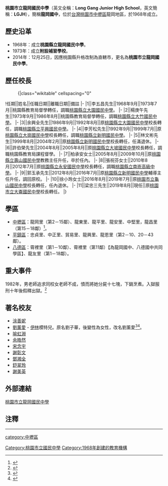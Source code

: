 {{Infobox School
| name = 桃園市立龍岡國民中學
| other_name = Long Gang Junior High School
| image = [[File:Longgang_Junior_High_School_Logo.gif|250px]]
| motto = 
| established = 1968年
| type =市立[[國民中學|國民中學]]
| religion = 
| affiliation = 
| district ={{flagicon|TWN}}[[臺灣|臺灣]][[桃園市|桃園市]][[中壢區|中壢區]]
| grades = 三年制，共47班。<br>七年級15班<br>八年級14班<br>九年級16班
| president = 
| principal = 梁忠三
| dean = 
| college = 
| house = 
| sc =
| cs =  
| faculty = 126人
| staff = 12人
| students = 1,511（2016年）
| athletics = 
| conference = 
| colors = 
| mascot = 
| magazine = 
| free_label = 
| free_text = 
| free_label2 = 
| free_text2 = 
| free_label3 = 
| free_text3 = 
| address = [[桃園市|桃園市]][[中壢區|中壢區]]龍東路147號
| tel = （03）4562137
| fax = （03）4560430
| mail = 
| website = http://www.lkjh.tyc.edu.tw
}}

'''桃園市立龍岡國民中學'''（英文全稱：'''Long Gang Junior High School'''，英文簡稱：'''LGJH'''），簡稱'''龍岡國中'''，位於[[台灣|台灣]][[桃園市|桃園市]][[中壢區|中壢區]]龍岡地區，於1968年成立。

==歷史沿革==
*1968年：成立'''桃園縣立龍岡國民中學'''。 
*1973年：成立'''附設補習學校'''。
*2014年：12月25日，因應桃園縣升格改制為直轄市，更名為'''桃園市立龍岡國民中學'''。

== 歷任校長 ==
<!--原任校名以任職時校名為主，不需要更為現今名稱-->
:{|class="wikitable" cellspacing="0"
!任期||姓名||任職日期||離職日期||備註
|-
|1||李五昌先生||1968年9月||1973年7月||桃園縣教育局督學轉任，調職[[桃園市立大園國民中學|桃園縣立大園國民中學]]。
|-
|2||楊庚午先生||1973年9月||1986年8月||桃園縣教育局督學轉任，調職[[桃園市立大竹國民中學|桃園縣立大竹國民中學]]。
|-
|3||余興全先生||1986年9月||1992年8月||原[[桃園市立大園國民中學|桃園縣立大園國民中學]]校長轉任，調職[[桃園市立平興國民中學|桃園縣立平興國民中學]]。
|-
|4||李芳松先生||1992年9月||1999年7月||原[[桃園市立大崗國民中學|桃園縣立大崗國民中學]]校長轉任，調職[[桃園市立新明國民中學|桃園縣立新明國民中學]]。
|-
|5||林文彬先生||1999年8月||2004年2月||原[[桃園市立新明國民中學|桃園縣立新明國民中學]]校長轉任，任滿退休。
|-
|6||許伯榮先生||2004年8月||2005年8月||原[[桃園市立大坡國民中學|桃園縣立大坡國民中學]]校長轉任，調職桃園縣教育局課程督學。
|-
|7||柏承安女士||2005年8月||2009年10月||原[[桃園市立壽山高級中等學校|桃園縣立壽山國民中學]]教務主任升任，卒於任內。
|-
|8||張祝芬女士||2010年8月||2012年7月||原[[桃園市立永安國民中學|桃園縣立永安國民中學]]校長轉任，調職[[桃園市立南崁高級中等學校|桃園縣立南崁高級中學]]。
|-
|9||郭玉承先生||2012年8月||2016年7月||原[[桃園市立新明國民中學|桃園縣立新明國民中學]]輔導主任升任，調回原校。
|-
|10||徐小玲女士||2016年8月||2019年7月||原[[桃園市立龜山國民中學|桃園市立龜山國民中學]]校長轉任，任內退休。
|-
|11||梁忠三先生||2019年8月||現任||原[[桃園市立大崙國民中學|桃園市立大崙國民中學]]校長轉任。
|}

==學區==
*[[中壢區|中壢區]]：龍岡里（第2－15鄰）、龍東里、龍平里、龍安里、中堅里，龍昌里（第15－18鄰）<ref>{{Cite web |url=http://www.tyc.edu.tw/home.jsp?id=42&parentpath=0,41 |title=桃園市107學年度國民中小學學區劃分一覽表 |accessdate=2018-06-18 |archive-date=2018-06-16 |archive-url=https://web.archive.org/web/20180616054954/http://www.tyc.edu.tw/home.jsp?id=42&parentpath=0,41 |dead-url=no }}</ref>。
*[[平鎮區|平鎮區]]：忠貞里、中正里、貿易里、龍興里、龍恩里（第2－10、20－43鄰）。
*[[八德區|八德區]]：霄裡里（第1－10鄰）、霄裡里（第11鄰）【為龍岡國中、八德國中共同學區】、龍友里（第1－18鄰）。

==重大事件==
1982年，男老師追求同校女老師不成，憤而將她分屍十七塊，下鍋烹煮。入獄服刑十年後假釋出獄。<ref>{{cite news |url=http://tw.nextmedia.com/applenews/article/art_id/582653/IssueID/20031220 |title=21年前曾擒吃肝食人魔 |access-date=2011-03-21 |archive-url=https://web.archive.org/web/20111004144143/http://tw.nextmedia.com/applenews/article/art_id/582653/IssueID/20031220 |archive-date=2011-10-04 |dead-url=yes }}</ref>

== 著名校友 ==
*[[涂善妮|涂善妮]] 
*[[劉薰愛|劉薰愛]] - [[伊林模特兒經紀公司|伊林]]模特兒。原名劉子華，後變性為女性，改名劉薰愛<ref>{{cite news |url=http://www.nownews.com/2010/01/15/91-2558780.htm |title=伊林模劉薰愛遭爆男兒身？　高中老師：「他」很愛化妝！ |publisher= |author= |date=2010年1月15日 |accessdate=2010-01-15 |archive-date=2010-01-16 |archive-url=https://web.archive.org/web/20100116050152/http://www.nownews.com/2010/01/15/91-2558780.htm |dead-url=no }}</ref><ref>{{cite news |url=http://www.nownews.com/2010/01/15/340-2558839.htm |title=C奶嫩模劉薰愛被爆是男的？　網友：利菁輸了啦！ |publisher= |author= |date=2010年1月15日 |accessdate=2010-01-15 |archive-date=2010-01-18 |archive-url=https://web.archive.org/web/20100118120704/http://www.nownews.com/2010/01/15/340-2558839.htm |dead-url=no }}</ref>。
*[[喻虹淵|喻虹淵]]
*[[余皓然|余皓然]]
*[[小宇|宋念宇]]
*[[謝彰文|謝彰文]]
*[[鄧湘全|鄧湘全]]
*[[舒翠玲|舒翠玲]]
*[[謝美英|謝美英]]

== 外部連結 ==
[http://www.lkjh.tyc.edu.tw 桃園市立龍岡國民中學] {{Wayback|url=http://www.lkjh.tyc.edu.tw/ |date=20111005005456 }}

== 注釋 ==
<div style="font-size: 85%">
<references />
</div>
----

{{桃園市國民中小學}}

[[category:中壢區|category:中壢區]]
[[Category:桃園市立國民中學|Category:桃園市立國民中學]]
[[Category:1968年創建的教育機構|Category:1968年創建的教育機構]]